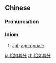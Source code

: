 ==Chinese==
{{zh-forms|type=211}}

===Pronunciation===
{{zh-pron
|m=qiàrúqífèn
|c=hap1 jyu4 kei4 fan6
|cat=id
}}

===Idiom===
{{zh-idiom}}

# [[apt]]; [[appropriate]] {{gloss|of a comment, action, etc.}}

{{zh-cat|Advanced}}

[[ja:恰如其分]]
[[zh:恰如其分]]
